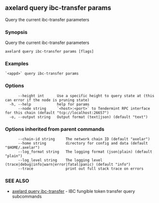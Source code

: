 ## axelard query ibc-transfer params

Query the current ibc-transfer parameters

### Synopsis

Query the current ibc-transfer parameters

```
axelard query ibc-transfer params [flags]
```

### Examples

```
`<appd>` query ibc-transfer params
```

### Options

```
      --height int      Use a specific height to query state at (this can error if the node is pruning state)
  -h, --help            help for params
      --node string     `<host>:<port>` to Tendermint RPC interface for this chain (default "tcp://localhost:26657")
  -o, --output string   Output format (text|json) (default "text")
```

### Options inherited from parent commands

```
      --chain-id string     The network chain ID (default "axelar")
      --home string         directory for config and data (default "$HOME/.axelar")
      --log_format string   The logging format (json|plain) (default "plain")
      --log_level string    The logging level (trace|debug|info|warn|error|fatal|panic) (default "info")
      --trace               print out full stack trace on errors
```

### SEE ALSO

- [axelard query ibc-transfer](/cli-docs/v0_32_0/axelard_query_ibc-transfer) - IBC fungible token transfer query subcommands
